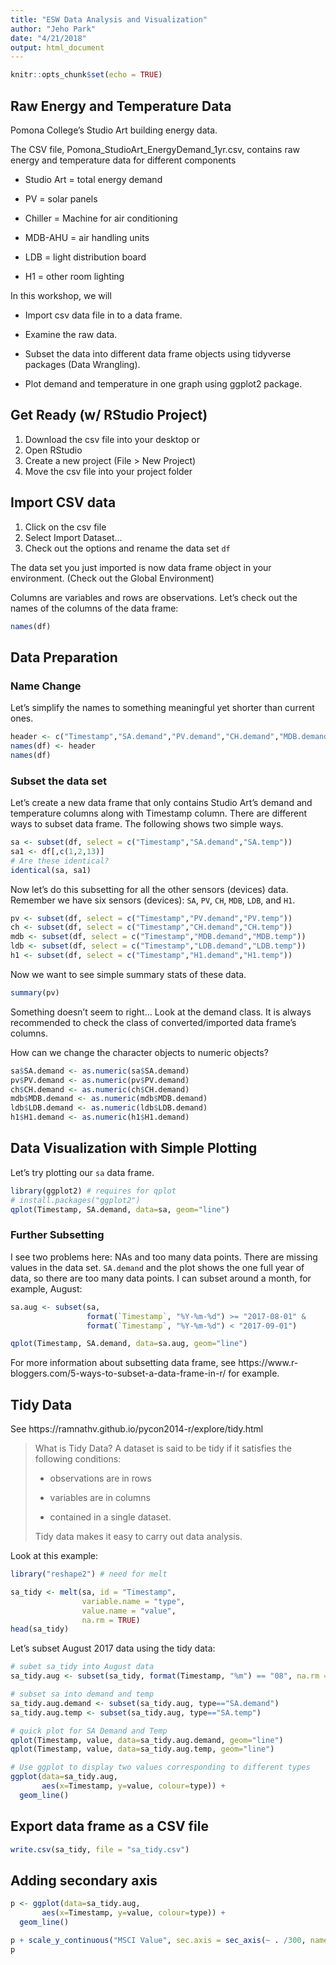 ```yaml
---
title: "ESW Data Analysis and Visualization"
author: "Jeho Park"
date: "4/21/2018"
output: html_document
---
```


```r
knitr::opts_chunk$set(echo = TRUE)
```

## Raw Energy and Temperature Data

Pomona College's Studio Art building energy data.

The CSV file, Pomona_StudioArt_EnergyDemand_1yr.csv, contains raw energy and temperature data for different components

- Studio Art = total energy demand

- PV = solar panels

- Chiller = Machine for air conditioning

- MDB-AHU = air handling units

- LDB = light distribution board 

- H1 = other room lighting

In this workshop, we will 

- Import csv data file in to a data frame.

- Examine the raw data.

- Subset the data into different data frame objects using tidyverse packages (Data Wrangling).

- Plot demand and temperature in one graph using ggplot2 package.

## Get Ready (w/ RStudio Project)

(1) Download the csv file into your desktop or 
(2) Open RStudio
(3) Create a new project (File > New Project)
(4) Move the csv file into your project folder

## Import CSV data
(1) Click on the csv file
(2) Select Import Dataset...
(3) Check out the options and rename the data set `df`

The data set you just imported is now data frame object in your environment. (Check out the Global Environment)

Columns are variables and rows are observations. Let's check out the names of the columns of the data frame:
```r
names(df)
```

## Data Preparation

### Name Change
Let's simplify the names to something meaningful yet shorter than current ones.
```r
header <- c("Timestamp","SA.demand","PV.demand","CH.demand","MDB.demand","LDB.demand","H1.demand","LDB.temp","CH.temp","H1.temp","MDB.temp","PV.temp","SA.temp")
names(df) <- header
names(df)
```

### Subset the data set
Let's create a new data frame that only contains Studio Art's demand and temperature columns along with Timestamp column. There are different ways to subset data frame. The following shows two simple ways.

```r
sa <- subset(df, select = c("Timestamp","SA.demand","SA.temp"))
sa1 <- df[,c(1,2,13)]
# Are these identical?
identical(sa, sa1)
```

Now let's do this subsetting for all the other sensors (devices) data. Remember we have six sensors (devices): `SA`, `PV`, `CH`, `MDB`, `LDB`, and `H1`.

```r
pv <- subset(df, select = c("Timestamp","PV.demand","PV.temp"))
ch <- subset(df, select = c("Timestamp","CH.demand","CH.temp"))
mdb <- subset(df, select = c("Timestamp","MDB.demand","MDB.temp"))
ldb <- subset(df, select = c("Timestamp","LDB.demand","LDB.temp"))
h1 <- subset(df, select = c("Timestamp","H1.demand","H1.temp"))
```

Now we want to see simple summary stats of these data.
```r
summary(pv)
```
Something doesn't seem to right... Look at the demand class. It is always recommended to check the class of converted/imported data frame's columns.

How can we change the character objects to numeric objects?

```r
sa$SA.demand <- as.numeric(sa$SA.demand)
pv$PV.demand <- as.numeric(pv$PV.demand)
ch$CH.demand <- as.numeric(ch$CH.demand)
mdb$MDB.demand <- as.numeric(mdb$MDB.demand)
ldb$LDB.demand <- as.numeric(ldb$LDB.demand)
h1$H1.demand <- as.numeric(h1$H1.demand)
```

## Data Visualization with Simple Plotting

Let's try plotting our `sa` data frame. 

```r
library(ggplot2) # requires for qplot
# install.packages("ggplot2")
qplot(Timestamp, SA.demand, data=sa, geom="line") 
```

### Further Subsetting 

I see two problems here: NAs and too many data points. There are missing values in the data set. `SA.demand` and the plot shows the one full year of data, so there are too many data points. I can subset around a month, for example, August:

```r
sa.aug <- subset(sa, 
                 format(`Timestamp`, "%Y-%m-%d") >= "2017-08-01" &
                 format(`Timestamp`, "%Y-%m-%d") < "2017-09-01")

qplot(Timestamp, SA.demand, data=sa.aug, geom="line") 
```

For more information about subsetting data frame, see https://www.r-bloggers.com/5-ways-to-subset-a-data-frame-in-r/ for example.

## Tidy Data

See https://ramnathv.github.io/pycon2014-r/explore/tidy.html

> What is Tidy Data?
> A dataset is said to be tidy if it satisfies the following conditions:
> 
> - observations are in rows
>
> - variables are in columns
>
> - contained in a single dataset.
>
> Tidy data makes it easy to carry out data analysis.
>

Look at this example:

```r
library("reshape2") # need for melt

sa_tidy <- melt(sa, id = "Timestamp", 
                variable.name = "type", 
                value.name = "value", 
                na.rm = TRUE)
head(sa_tidy)
```

Let's subset August 2017 data using the tidy data:

```r
# subet sa_tidy into August data
sa_tidy.aug <- subset(sa_tidy, format(Timestamp, "%m") == "08", na.rm = TRUE)

# subset sa into demand and temp
sa_tidy.aug.demand <- subset(sa_tidy.aug, type=="SA.demand")
sa_tidy.aug.temp <- subset(sa_tidy.aug, type=="SA.temp")

# quick plot for SA Demand and Temp
qplot(Timestamp, value, data=sa_tidy.aug.demand, geom="line")
qplot(Timestamp, value, data=sa_tidy.aug.temp, geom="line")

# Use ggplot to display two values corresponding to different types
ggplot(data=sa_tidy.aug,
       aes(x=Timestamp, y=value, colour=type)) +
  geom_line()

```

## Export data frame as a CSV file
```r
write.csv(sa_tidy, file = "sa_tidy.csv")
```

## Adding secondary axis
```r
p <- ggplot(data=sa_tidy.aug,
       aes(x=Timestamp, y=value, colour=type)) +
  geom_line()

p + scale_y_continuous("MSCI Value", sec.axis = sec_axis(~ . /300, name = "Interest Rate")
p
```
